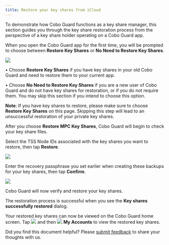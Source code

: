 ```yaml
---
title: Restore your key shares from iCloud
---
```

To demonstrate how Cobo Guard functions as a key share manager, this section guides you through the key share restoration process from the perspective of a key share holder operating on a Cobo Guard app.

When you open the Cobo Guard app for the first time, you will be prompted to choose between **Restore Key Shares** or **No Need to Restore Key Shares**.

<img src="/en/images/cobo-guard/common/restore1.png" className="screenshot_nav_bar"></img>

• Choose **Restore Key Shares** if you have key shares in your old Cobo Guard and need to restore them to your current app.

• Choose **No Need to Restore Key Shares** if you are a new user of Cobo Guard and do not have key shares for restoration, or if you do not require them. You may skip this section if you intend to choose this option.

**Note**: If you have key shares to restore, please make sure to choose **Restore Key Shares** on this page. Skipping this step will lead to an unsuccessful restoration of your private key shares.

After you choose **Restore MPC Key Shares**, Cobo Guard will begin to check your key share files.

Select the TSS Node IDs associated with the key shares you want to restore, then tap **Restore**.

<img src="/en/images/cobo-guard/common/restore2.png" className="screenshot_nav_bar"></img>

Enter the recovery passphrase you set earlier when creating these backups for your key shares, then tap **Confirm**.

<img src="/en/images/cobo-guard/common/restore3.png" className="screenshot_nav_bar"></img>

Cobo Guard will now verify and restore your key shares.

The restoration process is successful when you see the **Key shares successfully restored** dialog.

Your restored key shares can now be viewed on the Cobo Guard home screen. Tap <img src="/en/images/cobo-guard/common/icon_menu.svg" className="icon"></img> and then <img src="/en/images/cobo-guard/common/icon_account.svg" className="icon"></img> **My Accounts** to view the restored key shares.

<Tip>Did you find this document helpful? Please [submit feedback](https://forms.zohopublic.com/cobo/form/DocumentFeedbackForm/formperma/QvLOhxJv1_JMsJ-1dleZ8Itb_7rzN-LtgvsDdxosoVI) to share your thoughts with us.</Tip>